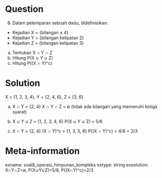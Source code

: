 Question
========
(8) Dalam pelemparan sebuah dadu, didefinisikan:
- Kejadian X = {bilangan ≤ 4}
- Kejadian Y = {bilangan kelipatan 2}
- Kejadian Z = {bilangan kelipatan 3}

a) Tentukan X ∩ Y ∩ Z
b) Hitung P(X ∪ Y ∪ Z)
c) Hitung P((X ∩ Y)^c)

Solution
========
X = {1, 2, 3, 4}, Y = {2, 4, 6}, Z = {3, 6}

a) X ∩ Y = {2, 4}
X ∩ Y ∩ Z = ∅ (tidak ada bilangan yang memenuhi ketiga syarat)

b) X ∪ Y ∪ Z = {1, 2, 3, 4, 6}
P(X ∪ Y ∪ Z) = 5/6

c) X ∩ Y = {2, 4}
(X ∩ Y)^c = {1, 3, 5, 6}
P((X ∩ Y)^c) = 4/6 = 2/3

Meta-information
================
exname: soal8_operasi_himpunan_kompleks
extype: string
exsolution: X∩Y∩Z=∅, P(X∪Y∪Z)=5/6, P((X∩Y)^c)=2/3
